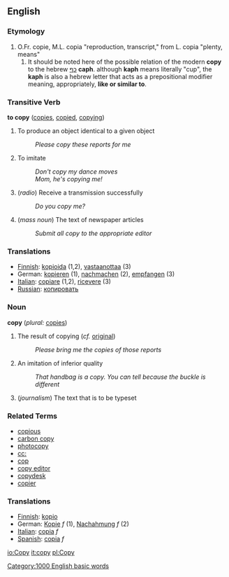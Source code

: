 ==English==

=== Etymology ===
#O.Fr. copie, M.L. copia "reproduction, transcript," from L. copia "plenty, means"
##It should be noted here of the possible relation of the modern '''copy''' to the hebrew [[כף]] '''caph'''.  although '''kaph''' means literally "cup", the '''kaph''' is also a hebrew letter that acts as a prepositional modifier meaning, appropriately, '''like or similar to'''.  

=== Transitive Verb ===
'''to copy'''  ([[copies]], [[copied]], [[copying]])
# To produce an object identical to a given object
#: ''Please copy these reports for me''
# To imitate
#: ''Don't copy my dance moves''
#: ''Mom, he's copying me!''
# (''radio'') Receive a transmission successfully
#: ''Do you copy me?''
# (''mass noun'') The text of newspaper articles
#: ''Submit all copy to the appropriate editor''

===Translations===
*[[Finnish]]: [[kopioida]] (1,2), [[vastaanottaa]] (3)
*German: [[kopieren]] (1), [[nachmachen]] (2), [[empfangen]] (3) 
*[[Italian]]: [[copiare]] (1,2), [[ricevere]] (3)
*[[Russian]]: [[копировать]]

=== Noun ===
'''copy'''  (''plural:'' [[copies]])
# The result of copying (''cf.'' [[original]])
#: ''Please bring me the copies of those reports''
# An imitation of inferior quality
#: ''That handbag is a copy.  You can tell because the buckle is different''
# (''journalism'') The text that is to be typeset

=== Related Terms ===

* [[copious]]
* [[carbon copy]]
* [[photocopy]]
* [[cc:]]
* [[cop]]
* [[copy editor]]
* [[copydesk]]
* [[copier]]

===Translations===
*[[Finnish]]: [[kopio]]
*German: [[Kopie]] ''f'' (1), [[Nachahmung]] ''f'' (2)
*[[Italian]]: [[copia]] ''f''
*[[Spanish]]: [[copia]] ''f''

[[Category:1000 English basic words]]

[[io:Copy]]
[[it:copy]]
[[pl:Copy]]